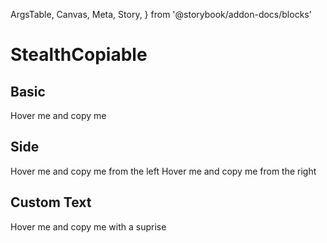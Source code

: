   ArgsTable,
  Canvas,
  Meta,
  Story,
} from '@storybook/addon-docs/blocks'

<Meta title="Components/StealthCopiable" component={StealthCopiable} />

# StealthCopiable

## Basic

<Canvas>
  <Story name="Basic">
    <StealthCopiable>Hover me and copy me</StealthCopiable>
  </Story>
</Canvas>

## Side

<Canvas>
  <Story name="Side">
    <StealthCopiable side="left">Hover me and copy me from the left</StealthCopiable>
    <StealthCopiable side="right">Hover me and copy me from the right</StealthCopiable>
  </Story>
</Canvas>

## Custom Text

<Canvas>
  <Story name="Custom">
    <StealthCopiable copyText="📋" copiedText="🎉">Hover me and copy me with a suprise</StealthCopiable>
  </Story>
</Canvas>

<ArgsTable of={StealthCopiable} />
